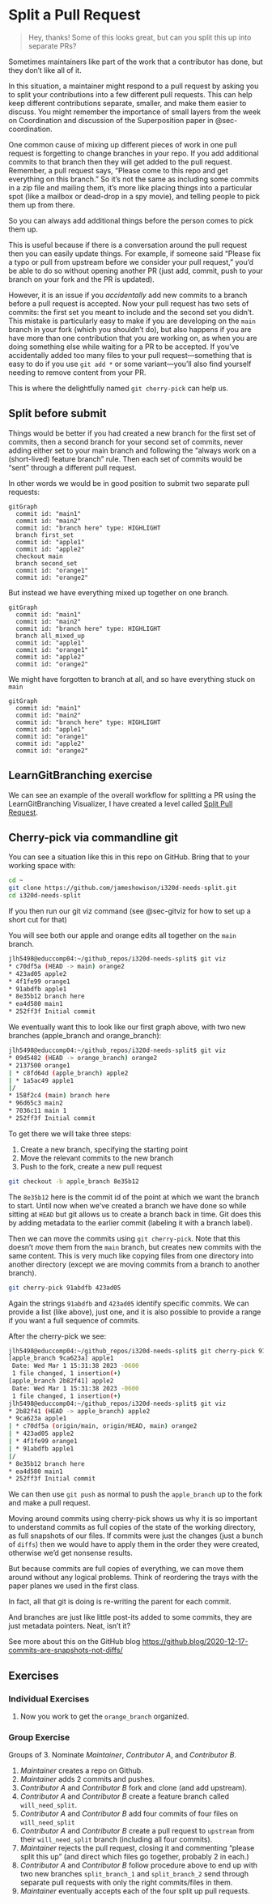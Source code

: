 # Split a Pull Request {#sec-cherrypick}

> Hey, thanks! Some of this looks great, but can you split this up into separate PRs?

Sometimes maintainers like part of the work that a contributor has done, but they don't like all of it.

In this situation, a maintainer might respond to a pull request by asking you to split your contributions into a few different pull requests. This can help keep different contributions separate, smaller, and make them easier to discuss. You might remember the importance of small layers from the week on Coordination and discussion of the Superposition paper in @sec-coordination.

One common cause of mixing up different pieces of work in one pull request is forgetting to change branches in your repo. If you add additional commits to that branch then they will get added to the pull request. Remember, a pull request says, "Please come to this repo and get everything on this branch." So it's not the same as including some commits in a zip file and mailing them, it's more like placing things into a particular spot (like a mailbox or dead-drop in a spy movie), and telling people to pick them up from there.

So you can always add additional things before the person comes to pick them up.

This is useful because if there is a conversation around the pull request then you can easily update things. For example, if someone said "Please fix a typo or pull from upstream before we consider your pull request," you'd be able to do so without opening another PR (just add, commit, push to your branch on your fork and the PR is updated).

However, it is an issue if you *accidentally* add new commits to a branch before a pull request is accepted. Now your pull request has two sets of commits: the first set you meant to include and the second set you didn't. This mistake is particularly easy to make if you are developing on the `main` branch in your fork (which you shouldn't do), but also happens if you are have more than one contribution that you are working on, as when you are doing something else while waiting for a PR to be accepted. If you've accidentally added too many files to your pull request---something that is easy to do if you use `git add *` or some variant---you'll also find yourself needing to remove content from your PR.

This is where the delightfully named `git cherry-pick` can help us.

## Split before submit

Things would be better if you had created a new branch for the first set of commits, then a second branch for your second set of commits, never adding either set to your main branch and following the "always work on a (short-lived) feature branch" rule. Then each set of commits would be "sent" through a different pull request.

In other words we would be in good position to submit two separate pull requests:

```mermaid
gitGraph
  commit id: "main1"
  commit id: "main2"
  commit id: "branch here" type: HIGHLIGHT
  branch first_set
  commit id: "apple1"
  commit id: "apple2"
  checkout main
  branch second_set
  commit id: "orange1"
  commit id: "orange2"
```

But instead we have everything mixed up together on one branch.

```mermaid
gitGraph
  commit id: "main1"
  commit id: "main2"
  commit id: "branch here" type: HIGHLIGHT
  branch all_mixed_up
  commit id: "apple1"
  commit id: "orange1"
  commit id: "apple2"
  commit id: "orange2"
```

We might have forgotten to branch at all, and so have everything stuck on `main`

```mermaid
gitGraph
  commit id: "main1"
  commit id: "main2"
  commit id: "branch here" type: HIGHLIGHT
  commit id: "apple1"
  commit id: "orange1"
  commit id: "apple2"
  commit id: "orange2"
```

## LearnGitBranching exercise

We can see an example of the overall workflow for splitting a PR using the LearnGitBranching Visualizer, I have created a level called [Split Pull Request](https://learngitbranching.js.org/?gist_level_id=f7b4b63960ed80fa9a76728d853f2546).

## Cherry-pick via commandline git

You can see a situation like this in this repo on GitHub. Bring that to your working space with:

```sh
cd ~
git clone https://github.com/jameshowison/i320d-needs-split.git
cd i320d-needs-split
```

If you then run our git viz command (see @sec-gitviz for how to set up a short cut for that)

You will see both our apple and orange edits all together on the `main` branch.

``` sh
jlh5498@educcomp04:~/github_repos/i320d-needs-split$ git viz
* c70df5a (HEAD -> main) orange2
* 423ad05 apple2
* 4f1fe99 orange1
* 91abdfb apple1
* 8e35b12 branch here
* ea4d580 main1
* 252ff3f Initial commit
```

We eventually want this to look like our first graph above, with two new branches (apple_branch and orange_branch):

``` sh
jlh5498@educcomp04:~/github_repos/i320d-needs-split$ git viz
* 09d5482 (HEAD -> orange_branch) orange2
* 2137500 orange1
| * c8fd64d (apple_branch) apple2
| * 1a5ac49 apple1
|/  
* 158f2c4 (main) branch here
* 96d65c3 main2
* 7036c11 main 1
* 252ff3f Initial commit
```

To get there we will take three steps:

1.  Create a new branch, specifying the starting point
2.  Move the relevant commits to the new branch
3.  Push to the fork, create a new pull request

``` sh
git checkout -b apple_branch 8e35b12
```

The `8e35b12` here is the commit id of the point at which we want the branch to start. Until now when we've created a branch we have done so while sitting at `HEAD` but git allows us to create a branch back in time. Git does this by adding metadata to the earlier commit (labeling it with a branch label).

Then we can move the commits using `git cherry-pick`. Note that this doesn't *move* them from the `main` branch, but creates new commits with the same content. This is very much like copying files from one directory into another directory (except we are moving commits from a branch to another branch).

``` sh
git cherry-pick 91abdfb 423ad05
```

Again the strings `91abdfb` and `423ad05` identify specific commits. We can provide a list (like above), just one, and it is also possible to provide a range if you want a full sequence of commits.

After the cherry-pick we see:

``` sh
jlh5498@educcomp04:~/github_repos/i320d-needs-split$ git cherry-pick 91abdfb 423ad05
[apple_branch 9ca623a] apple1
 Date: Wed Mar 1 15:31:38 2023 -0600
 1 file changed, 1 insertion(+)
[apple_branch 2b82f41] apple2
 Date: Wed Mar 1 15:31:38 2023 -0600
 1 file changed, 1 insertion(+)
jlh5498@educcomp04:~/github_repos/i320d-needs-split$ git viz
* 2b82f41 (HEAD -> apple_branch) apple2
* 9ca623a apple1
| * c70df5a (origin/main, origin/HEAD, main) orange2
| * 423ad05 apple2
| * 4f1fe99 orange1
| * 91abdfb apple1
|/  
* 8e35b12 branch here
* ea4d580 main1
* 252ff3f Initial commit
```

We can then use `git push` as normal to push the `apple_branch` up to the fork and make a pull request.

::: callout-note
Moving around commits using cherry-pick shows us why it is so important to understand commits as full copies of the state of the working directory, as full snapshots of our files. If commits were just the changes (just a bunch of `diffs`) then we would have to apply them in the order they were created, otherwise we'd get nonsense results.

But because commits are full copies of everything, we can move them around without any logical problems. Think of reordering the trays with the paper planes we used in the first class.

In fact, all that git is doing is re-writing the parent for each commit.

And branches are just like little post-its added to some commits, they are just metadata pointers. Neat, isn't it?

See more about this on the GitHub blog <https://github.blog/2020-12-17-commits-are-snapshots-not-diffs/>
:::

## Exercises

### Individual Exercises

1.  Now you work to get the `orange_branch` organized.

### Group Exercise

Groups of 3. Nominate *Maintainer*, *Contributor A*, and *Contributor B*.

1.  *Maintainer* creates a repo on Github.
2.  *Maintainer* adds 2 commits and pushes.
3.  *Contributor A* and *Contributor B* fork and clone (and add upstream).
4.  *Contributor A* and *Contributor B* create a feature branch called `will_need_split`.
5.  *Contributor A* and *Contributor B* add four commits of four files on `will_need_split`
6.  *Contributor A* and *Contributor B* create a pull request to `upstream` from their `will_need_split` branch (including all four commits).
7.  *Maintainer* rejects the pull request, closing it and commenting "please split this up" (and direct which files go together, probably 2 in each.)
8.  *Contributor A* and *Contributor B* follow procedure above to end up with two new branches `split_branch_1` and `split_branch_2` send through separate pull requests with only the right commits/files in them.
9.  *Maintainer* eventually accepts each of the four split up pull requests.

<!-- ### Dealing with remaining commits -->

<!-- Remember when we `git cherry-pick` to move a commit, we don't actually move it we create a copy (learngitbranching shows this by creating new commits called `C3'` and `C4'` (to distinguish from `C3` and `C4`). -->

<!-- You can see this with the middle block of commits here (after the orange_branch is created). They are on main. -->

<!-- ``` sh -->
<!-- * 170afe6 (HEAD -> orange_branch) orange2 -->
<!-- * c7af009 orange1 -->
<!-- | * 2b82f41 (apple_branch) apple2 -->
<!-- | * 9ca623a apple1 -->
<!-- |/   -->
<!-- | * c70df5a (origin/main, origin/HEAD, main) orange2 -->
<!-- | * 423ad05 apple2 -->
<!-- | * 4f1fe99 orange1 -->
<!-- | * 91abdfb apple1 -->
<!-- |/   -->
<!-- * 8e35b12 branch here -->
<!-- * ea4d580 main1 -->
<!-- * 252ff3f Initial commit -->
<!-- ``` -->

<!-- So we have to consider what to do about the extra commits left on `main`. This is going to depend on a few things. Do you have additional commits on `main` that you haven't distributed among new branches? Do you want `main` to exactly reflect the history of `main` on `upstream`? How tolerant are you of "messy history"? It's also going to depend on whether `main` had been pushed up and whether others might have built on top of it. -->

<!-- There are many options, here are two: -->

<!-- 1.  Revert the commits that you "moved" to the branches. `git revert` creates "opposite" commits, that undo any changes. So if you lay a revert commit on top of a commit then the content is as though the commit was never made. But they stay visible in the git history -->
<!-- 2.  Using `git reset -hard`, create a new branch from your branching point, then rename it to `main`, orphaning your current main. -->

<!-- If you had already shared these then you really only have the first option, as then if others started building on your work they will be ok. If you use `reset -hard` then this can cause big problems in other people's repositories (as the history now differs in a way that git cannot recover). -->

<!-- #### Using revert -->

<!-- First I created a copy of the repo, `practice_split_revert/`, so I could show both options. Then I switched to the `main` branch in that copy. -->

<!-- ``` sh -->
<!-- cd .. -->
<!-- cp -r i320d-needs-split i320d-needs-split-revert -->
<!-- cd i320d-needs-split-revert/ -->
<!-- git checkout main -->
<!-- ``` -->

<!-- Then I used a range expression (the `..`) with revert to revert the set of four commits on `main`. Note that the double dot range syntax used like this is left exclusive (i.e. you have to go back one further than the first you want). I also had to provide four commit messages, one for each of the reverting commits. -->

<!-- ``` sh -->
<!-- git revert 8e35b12..c70df5a -->
<!-- [main f195843] Revert "orange2" -->
<!--  1 file changed, 1 deletion(-) -->
<!-- [main 88fbee6] Revert "apple2" -->
<!--  1 file changed, 1 deletion(-) -->
<!-- [main 8513495] Revert "orange1" -->
<!--  1 file changed, 1 deletion(-) -->
<!-- [main eb9d80e] Revert "apple1" -->
<!--  1 file changed, 1 deletion(-) -->
<!-- ``` -->

<!-- ::: callout-warning -->
<!-- When using the range operator `..` it is left-exclusive, right-inclusive. This means you have to start one commit before the ones you want to include. So here I start with the "branch here" commit `8e35b12` even though I not reverting that commit. -->
<!-- ::: -->

<!-- ::: callout-note -->
<!-- You have to provide a commit message for each revert commit. By default to get those git will push you into the `vi` editor, which can be disorientating. See section in FAQ: @sec-vim. To accept the default commit messages, I hit <kbd>Esc</kbd> <kbd>Esc</kbd> <kbd>:wq</kbd> <kbd>Enter</kbd> -->
<!-- ::: -->

<!-- ``` sh -->
<!-- git viz -->
<!-- ``` -->

<!-- ``` sh -->
<!-- * eb9d80e (HEAD -> main) Revert "apple1" -->
<!-- * 8513495 Revert "orange1" -->
<!-- * 88fbee6 Revert "apple2" -->
<!-- * f195843 Revert "orange2" -->
<!-- * c70df5a (origin/main, origin/HEAD) orange2 -->
<!-- * 423ad05 apple2 -->
<!-- * 4f1fe99 orange1 -->
<!-- * 91abdfb apple1 -->
<!-- | * 170afe6 (orange_branch) orange2 -->
<!-- | * c7af009 orange1 -->
<!-- |/   -->
<!-- | * 2b82f41 (apple_branch) apple2 -->
<!-- | * 9ca623a apple1 -->
<!-- |/   -->
<!-- * 8e35b12 branch here -->
<!-- * ea4d580 main1 -->
<!-- * 252ff3f Initial commit -->
<!-- ``` -->

<!-- This is hard to love (as everything got uglier with the addition of the reverts) but it does definite explain what is intended and ensure that anyone working from `main` can continue to do so. -->

<!-- #### git reset --hard -->

<!-- Git reset can neaten things up, but only if you haven't already pushed to GitHub. -->

<!-- Again, I create a copy of the repo -->

<!-- ``` sh -->
<!-- cd .. -->
<!-- cp -r i320d-needs-split i320d-needs-split-reset -->
<!-- cd i320d-needs-split-reset/ -->
<!-- git checkout main -->
<!-- git viz -->
<!-- ``` -->

<!--     * 170afe6 (HEAD -> orange_branch) orange2 -->
<!--     * c7af009 orange1 -->
<!--     | * 2b82f41 (apple_branch) apple2 -->
<!--     | * 9ca623a apple1 -->
<!--     |/   -->
<!--     | * c70df5a (origin/main, origin/HEAD, main) orange2 -->
<!--     | * 423ad05 apple2 -->
<!--     | * 4f1fe99 orange1 -->
<!--     | * 91abdfb apple1 -->
<!--     |/   -->
<!--     * 8e35b12 branch here -->
<!--     * ea4d580 main1 -->
<!--     * 252ff3f Initial commit -->

<!-- Now we use `git reset --hard` to force HEAD on `main` back to `8e35b12`. That disconnects the four unwanted commits (I *think* they aren't actually gone from .git folder yet, but they could be deleted any time as they aren't connected to anything, they don't show up in the graph or the log). -->

<!-- ``` sh -->
<!-- git reset --hard 8e35b12 -->
<!-- ``` -->

<!--     HEAD is now at 8e35b12  -->

<!-- That seems neater, but keep in mind that if you'd pushed `main` to github while those commits were there, anyone else who had built on your repo would have lots of trouble. In fact if you do this with the repos above (which have already been pushed to GitHub then the four commits don't disappear, they are still tagged with `origin/main` because they are on the remote. -->

<!-- The `revert` approach means messier history, but has the advantage that it doesn't disconnect anyone else. -->
